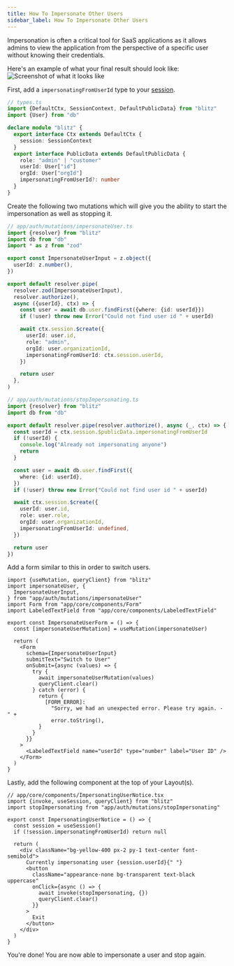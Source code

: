 ```yaml
---
title: How To Impersonate Other Users
sidebar_label: How To Impersonate Other Users
---
```


Impersonation is often a critical tool for SaaS applications as it allows
admins to view the application from the perspective of a specific user
without knowing their credentials.

Here's an example of what your final result should look like:
![Screenshot of what it looks like](https://pbs.twimg.com/media/EsWuHShXcAEgEtw?format=jpg&name=large)

First, add a `impersonatingFromUserId` type to your
[session](/docs/session-management#customize-session-public-data-in-typescript).

```ts
// types.ts
import {DefaultCtx, SessionContext, DefaultPublicData} from "blitz"
import {User} from "db"

declare module "blitz" {
  export interface Ctx extends DefaultCtx {
    session: SessionContext
  }
  export interface PublicData extends DefaultPublicData {
    role: "admin" | "customer"
    userId: User["id"]
    orgId: User["orgId"]
    impersonatingFromUserId?: number
  }
}
```

Create the following two mutations which will give you the ability to
start the impersonation as well as stopping it.

```ts
// app/auth/mutations/impersonateUser.ts
import {resolver} from "blitz"
import db from "db"
import * as z from "zod"

export const ImpersonateUserInput = z.object({
  userId: z.number(),
})

export default resolver.pipe(
  resolver.zod(ImpersonateUserInput),
  resolver.authorize(),
  async ({userId}, ctx) => {
    const user = await db.user.findFirst({where: {id: userId}})
    if (!user) throw new Error("Could not find user id " + userId)

    await ctx.session.$create({
      userId: user.id,
      role: "admin",
      orgId: user.organizationId,
      impersonatingFromUserId: ctx.session.userId,
    })

    return user
  },
)
```

```ts
// app/auth/mutations/stopImpersonating.ts
import {resolver} from "blitz"
import db from "db"

export default resolver.pipe(resolver.authorize(), async (_, ctx) => {
  const userId = ctx.session.$publicData.impersonatingFromUserId
  if (!userId) {
    console.log("Already not impersonating anyone")
    return
  }

  const user = await db.user.findFirst({
    where: {id: userId},
  })
  if (!user) throw new Error("Could not find user id " + userId)

  await ctx.session.$create({
    userId: user.id,
    role: user.role,
    orgId: user.organizationId,
    impersonatingFromUserId: undefined,
  })

  return user
})
```

Add a form similar to this in order to switch users.

```tsx
import {useMutation, queryClient} from "blitz"
import impersonateUser, {
  ImpersonateUserInput,
} from "app/auth/mutations/impersonateUser"
import Form from "app/core/components/Form"
import LabeledTextField from "app/core/components/LabeledTextField"

export const ImpersonateUserForm = () => {
  const [impersonateUserMutation] = useMutation(impersonateUser)

  return (
    <Form
      schema={ImpersonateUserInput}
      submitText="Switch to User"
      onSubmit={async (values) => {
        try {
          await impersonateUserMutation(values)
          queryClient.clear()
        } catch (error) {
          return {
            [FORM_ERROR]:
              "Sorry, we had an unexpected error. Please try again. - " +
              error.toString(),
          }
        }
      }}
    >
      <LabeledTextField name="userId" type="number" label="User ID" />
    </Form>
  )
}
```

Lastly, add the following component at the top of your Layout(s).

```tsx
// app/core/components/ImpersonatingUserNotice.tsx
import {invoke, useSession, queryClient} from "blitz"
import stopImpersonating from "app/auth/mutations/stopImpersonating"

export const ImpersonatingUserNotice = () => {
  const session = useSession()
  if (!session.impersonatingFromUserId) return null

  return (
    <div className="bg-yellow-400 px-2 py-1 text-center font-semibold">
      Currently impersonating user {session.userId}{" "}
      <button
        className="appearance-none bg-transparent text-black uppercase"
        onClick={async () => {
          await invoke(stopImpersonating, {})
          queryClient.clear()
        }}
      >
        Exit
      </button>
    </div>
  )
}
```

You're done! You are now able to impersonate a user and stop again.
